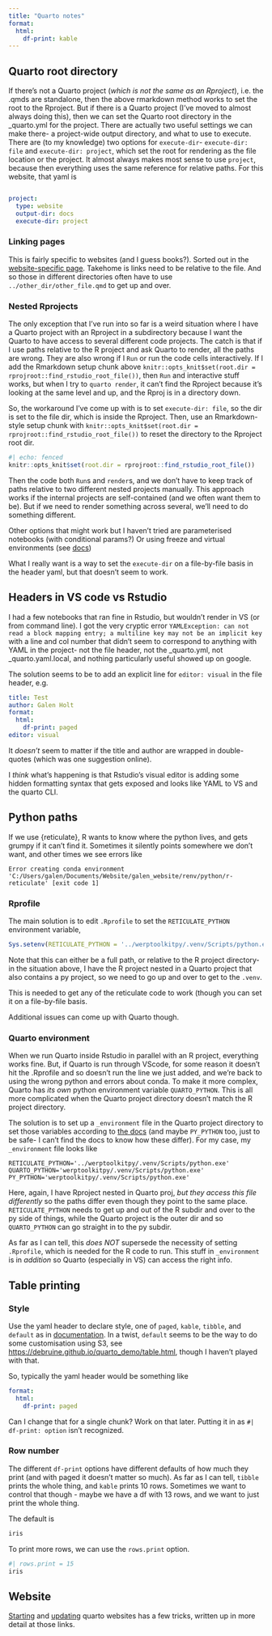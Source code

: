 ```yaml
---
title: "Quarto notes"
format:
  html:
    df-print: kable
---
```


## Quarto root directory

If there's not a Quarto project (*which is not the same as an Rproject*), i.e. the .qmds are standalone, then the above rmarkdown method works to set the root to the Rproject. But if there is a Quarto project (I've moved to almost always doing this), then we can set the Quarto root directory in the \_quarto.yml for the project. There are actually two useful settings we can make there- a project-wide output directory, and what to use to execute. There are (to my knowledge) two options for `execute-dir`- `execute-dir: file` and `execute-dir: project`, which set the root for rendering as the file location or the project. It almost always makes most sense to use `project`, because then everything uses the same reference for relative paths. For this website, that yaml is

``` yaml

project:
  type: website
  output-dir: docs
  execute-dir: project
```

### Linking pages

This is fairly specific to websites (and I guess books?). Sorted out in the [website-specific page](../website_notes/updating_website.qmd). Takehome is links need to be relative to the file. And so those in different directories often have to use `../other_dir/other_file.qmd` to get up and over.

### Nested Rprojects

The only exception that I've run into so far is a weird situation where I have a Quarto project with an Rproject in a subdirectory because I want the Quarto to have access to several different code projects. The catch is that if I use paths relative to the R project and ask Quarto to render, all the paths are wrong. They are also wrong if I `Run` or run the code cells interactively. If I add the Rmarkdown setup chunk above `knitr::opts_knit$set(root.dir = rprojroot::find_rstudio_root_file())`, then `Run` and interactive stuff works, but when I try to `quarto render`, it can't find the Rproject because it's looking at the same level and up, and the Rproj is in a directory down.

So, the workaround I've come up with is to set `execute-dir: file`, so the dir is set to the file dir, which is inside the Rproject. Then, use an Rmarkdown-style setup chunk with `knitr::opts_knit$set(root.dir = rprojroot::find_rstudio_root_file())` to reset the directory to the Rproject root dir.

```r
#| echo: fenced
knitr::opts_knit$set(root.dir = rprojroot::find_rstudio_root_file())
```

Then the code both `Run`s and `render`s, and we don't have to keep track of paths relative to two different nested projects manually. This approach works if the internal projects are self-contained (and we often want them to be). But if we need to render something across several, we'll need to do something different.

Other options that might work but I haven't tried are parameterised notebooks (with conditional params?) Or using freeze and virtual environments (see [docs](https://quarto.org/docs/projects/code-execution.html))

What I really want is a way to set the `execute-dir` on a file-by-file basis in the header yaml, but that doesn't seem to work.

## Headers in VS code vs Rstudio

I had a few notebooks that ran fine in Rstudio, but wouldn't render in VS (or from command line). I got the very cryptic error `YAMLException: can not read a block mapping entry; a multiline key may not be an implicit key` with a line and col number that didn't seem to correspond to anything with YAML in the project- not the file header, not the \_quarto.yml, not \_quarto.yaml.local, and nothing particularly useful showed up on google.

The solution seems to be to add an explicit line for `editor: visual` in the file header, e.g.

``` yaml
title: Test
author: Galen Holt
format:
  html:
    df-print: paged
editor: visual
```

It *doesn't* seem to matter if the title and author are wrapped in double-quotes (which was one suggestion online).

I *think* what's happening is that Rstudio's visual editor is adding some hidden formatting syntax that gets exposed and looks like YAML to VS and the quarto CLI.

## Python paths

If we use {reticulate}, R wants to know where the python lives, and gets grumpy if it can't find it. Sometimes it silently points somewhere we don't want, and other times we see errors like

    Error creating conda environment 'C:/Users/galen/Documents/Website/galen_website/renv/python/r-reticulate' [exit code 1]

### Rprofile

The main solution is to edit `.Rprofile` to set the `RETICULATE_PYTHON` environment variable,

``` r
Sys.setenv(RETICULATE_PYTHON = '../werptoolkitpy/.venv/Scripts/python.exe')
```

Note that this can either be a full path, or relative to the R project directory- in the situation above, I have the R project nested in a Quarto project that also contains a py project, so we need to go up and over to get to the `.venv`.

This is needed to get any of the reticulate code to work (though you can set it on a file-by-file basis.

Additional issues can come up with Quarto though.

### Quarto environment

When we run Quarto inside Rstudio in parallel with an R project, everything works fine. But, if Quarto is run through VScode, for some reason it doesn't hit the .Rprofile and so doesn't run the line we just added, and we're back to using the wrong python and errors about conda. To make it more complex, Quarto has *its own* python environment variable `QUARTO_PYTHON`. This is all more complicated when the Quarto project directory doesn't match the R project directory.

The solution is to set up a `_environment` file in the Quarto project directory to set those variables according to [the docs](https://quarto.org/docs/projects/environment.html#overview) (and maybe `PY_PYTHON` too, just to be safe- I can't find the docs to know how these differ). For my case, my `_environment` file looks like

    RETICULATE_PYTHON='../werptoolkitpy/.venv/Scripts/python.exe'
    QUARTO_PYTHON='werptoolkitpy/.venv/Scripts/python.exe'
    PY_PYTHON='werptoolkitpy/.venv/Scripts/python.exe'

Here, again, I have Rproject nested in Quarto proj, *but they access this file differently* so the paths differ even though they point to the same place. `RETICULATE_PYTHON` needs to get up and out of the R subdir and over to the py side of things, while the Quarto project is the outer dir and so `QUARTO_PYTHON` can go straight in to the py subdir.

As far as I can tell, this *does NOT* supersede the necessity of setting `.Rprofile`, which is needed for the R code to run. This stuff in `_environment` is in *addition* so Quarto (especially in VS) can access the right info.

## Table printing

### Style

Use the yaml header to declare style, one of `paged`, `kable`, `tibble`, and `default` as in [documentation](https://quarto.org/docs/computations/r.html#data-frames). In a twist, `default` seems to be the way to do some customisation using S3, see <https://debruine.github.io/quarto_demo/table.html>, though I haven't played with that.

So, typically the yaml header would be something like

``` yaml
format:
  html:
    df-print: paged
```

Can I change that for a single chunk? Work on that later. Putting it in as `#| df-print: option` isn't recognized.

### Row number

The different `df-print` options have different defaults of how much they print (and with paged it doesn't matter so much). As far as I can tell, `tibble` prints the whole thing, and `kable` prints 10 rows. Sometimes we want to control that though - maybe we have a df with 13 rows, and we want to just print the whole thing.

The default is

```r
iris
```

To print more rows, we can use the `rows.print` option.

```r
#| rows.print = 15
iris
```

## Website

[Starting](../website/quarto_website_github.qmd) and [updating](../website/updating_website.qmd) quarto websites has a few tricks, written up in more detail at those links.
